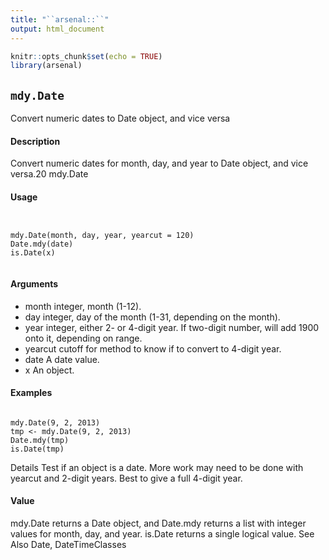 ```yaml
---
title: "``arsenal::``"
output: html_document
---
```


```r
knitr::opts_chunk$set(echo = TRUE)
library(arsenal)
```

## ``mdy.Date``
Convert numeric dates to Date object, and vice versa

#### Description

Convert numeric dates for month, day, and year to Date object, and vice versa.20
mdy.Date

#### Usage
<pre><code>

mdy.Date(month, day, year, yearcut = 120)
Date.mdy(date)
is.Date(x)

</code></pre>

#### Arguments

* month integer, month (1-12).
* day integer, day of the month (1-31, depending on the month).
* year integer, either 2- or 4-digit year. If two-digit number, will add 1900 onto it, depending on range.
* yearcut cutoff for method to know if to convert to 4-digit year.
* date A date value.
* x An object.


#### Examples
<pre><code>
mdy.Date(9, 2, 2013)
tmp <- mdy.Date(9, 2, 2013)
Date.mdy(tmp)
is.Date(tmp)
</code></pre>

Details
Test if an object is a date.
More work may need to be done with yearcut and 2-digit years. Best to give a full 4-digit year.

#### Value

mdy.Date returns a Date object, and Date.mdy returns a list with integer values for month, day, and
year. is.Date returns a single logical value.
See Also
Date, DateTimeClasses
